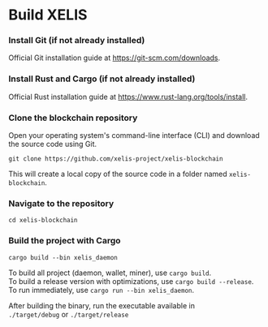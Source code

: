 # Build XELIS

### Install Git  (if not already installed)

Official Git installation guide at https://git-scm.com/downloads.

### Install Rust and Cargo (if not already installed)

Official Rust installation guide at https://www.rust-lang.org/tools/install.

### Clone the blockchain repository

Open your operating system's command-line interface (CLI) and download the source code using Git.

`git clone https://github.com/xelis-project/xelis-blockchain`

This will create a local copy of the source code in a folder named `xelis-blockchain`.

### Navigate to the repository

`cd xelis-blockchain`

### Build the project with Cargo

`cargo build --bin xelis_daemon`

To build all project (daemon, wallet, miner), use `cargo build`.  
To build a release version with optimizations, use `cargo build --release`.  
To run immediately, use `cargo run --bin xelis_daemon`.  

After building the binary, run the executable available in  
`./target/debug` or `./target/release`
